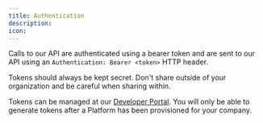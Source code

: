 ```yaml
---
title: Authentication
description:
icon: 
---
```


Calls to our API are authenticated using a bearer token and are sent to our API using an `Authentication: Bearer <token>` HTTP header.

<Warning>
  Tokens should always be kept secret. Don't share outside of your organization
  and be careful when sharing within.
</Warning>

Tokens can be managed at our [Developer Portal](https://developer.teal.dev/). You will only be able to generate tokens after a Platform has been provisioned for your company.

